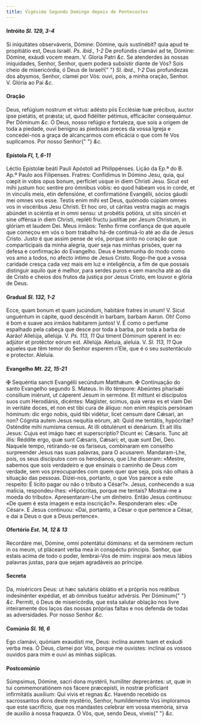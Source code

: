 ```yaml
---
title: Vigésimo Segundo Domingo depois de Pentecostes
---
```


<h4 class="text-center">
  Intróito <em>Sl. 129, 3-4</em>
</h4>
<div class="grid grid-cols-2 gap-5">
  <span class="text-justify">
    Si iniquitátes observáveris, Dómine: Dómine, quis sustinébit? quia apud te
    propitiátio est, Deus Israël. <em>Ps. ibid., 1-2</em> De profúndis clamávi
    ad te, Dómine: Dómine, exáudi vocem meam. V. Gloria Patri <em>&c.</em>
  </span>
  <span class="text-justify">
    Se atenderdes às nossas iniquidades, Senhor, Senhor, quem poderá subsistir
    diante de Vós? Sois cheio de misericórdia, ó Deus de Israel!{" "}
    <em>Sl. ibid., 1-2</em> Das profundezas dos abysmos, Senhor, clamei por Vós:
    ouvi, pois, a minha oração, Senhor. V. Glória ao Pai <em>&c.</em>
  </span>
</div>

<h4 class="text-center">Oração</h4>
<div class="grid grid-cols-2 gap-5">
  <span class="text-justify">
    Deus, refúgium nostrum et virtus: adésto piis Ecclésiæ tuæ précibus, auctor
    ipse pietátis, et præsta; ut, quod fidéliter pétimus, efficáciter
    consequámur. Per Dóminum <em>&c.</em>
  </span>
  <span class="text-justify">
    Ó Deus, nosso refúgio e fortaleza, que sois a origem de toda a piedade, ouvi
    benigno as piedosas preces da vossa Igreja e concedei-nos a graça de
    alcançarmos com eficácia o que com fé Vos suplicamos. Por nosso Senhor{" "}
    <em>&c.</em>
  </span>
</div>

<h4 class="text-center">
  Epístola <em>Fl, 1, 6-11</em>
</h4>
<div class="grid grid-cols-2 gap-5">
  <span class="text-justify">
    Léctio Epístolæ beáti Pauli Apóstoli ad Philippénses.
  </span>
  <span class="text-justify">
    Lição da Ep.ª do B. Ap.º Paulo aos Filipenses.
  </span>
  <span class="text-justify">
    Fratres: Confídimus in Dómino Jesu, quia, qui cœpit in vobis opus bonum,
    perfíciet usque in diem Christi Jesu. Sicut est mihi justum hoc sentíre pro
    ómnibus vobis: eo quod hábeam vos in corde, et in vínculis meis, etin
    defensióne, et confirmatióne Evangélii, sócios gáudii mei omnes vos esse.
    Testis enim mihi est Deus, quómodo cúpiam omnes vos in viscéribus Jesu
    Christi. Et hoc oro, ut cáritas vestra magis ac magis abúndet in sciéntia et
    in omni sensu: ut probétis potióra, ut sitis sincéri et sine offénsa in diem
    Christi, repléti fructu justítiæ per Jesum Christum, in glóriam et laudem
    Dei.
  </span>
  <span class="text-justify">
    Meus irmãos: Tenho firme confiança de que aquele que começou em vós o bom
    trabalho há-de continuá-lo até ao dia de Jesus Cristo. Justo é que assim
    pense de vós, porque sinto no coração que comparticipais da minha alegria,
    quer seja nas minhas prisões, quer na defesa e confirmação do Evangelho.
    Deus é testemunha do modo como vos amo a todos, no afecto íntimo de Jesus
    Cristo. Rogo-lhe que a vossa caridade cresça cada vez mais em luz e
    inteligência, a fim de que possais distinguir aquilo que é melhor, para
    serdes puros e sem mancha até ao dia de Cristo e cheios dos frutos da
    justiça por Jesus Cristo, em louvor e glória de Deus.
  </span>
</div>

<h4 class="text-center">
  Gradual <em>Sl. 132, 1-2</em>
</h4>
<div class="grid grid-cols-2 gap-5">
  <span class="text-justify">
    Ecce, quam bonum et quam jucúndum, habitáre fratres in unum! V. Sicut
    unguéntum in cápite, quod descéndit in barbam, barbam Aaron.
  </span>
  <span class="text-justify">
    Oh! Como é bom e suave aos irmãos habitarem juntos! V. É como o perfume
    espalhado pela cabeça que desce por toda a barba, por toda a barba de Aarão!
  </span>
  <span class="text-justify">
    Allelúja, allelúja. V. <em>Ps. 113, 11</em> Qui timent Dóminum sperent in
    eo: adjútor et protéctor eórum est. Allelúja.
  </span>
  <span class="text-justify">
    Aleluia, aleluia. V. <em>Sl. 113, 11</em> Que aqueles que têm temor do
    Senhor esperem n’Ele, que é o seu sustentáculo e protector. Aleluia.
  </span>
</div>

<h4 class="text-center">
  Evangelho <em>Mt. 22, 15-21</em>
</h4>
<div class="grid grid-cols-2 gap-5">
  <span class="text-justify">
    <span class="text-red-500">&#10016;</span> Sequéntia sancti Evangélii
    secúndum Matthǽum.
  </span>
  <span class="text-justify">
    <span class="text-red-500">&#10016;</span> Continuação do santo Evangelho
    segundo S. Mateus.
  </span>
  <span class="text-justify">
    In illo témpore: Abeúntes pharisǽi consílium iniérunt, ut cáperent Jesum in
    sermóne. Et mittunt ei discípulos suos cum Herodiánis, dicéntes: Magíster,
    scimus, quia verax es et viam Dei in veritáte doces, et non est tibi cura de
    áliquo: non enim réspicis persónam hóminum: dic ergo nobis, quid tibi
    vidétur, licet censum dare Cǽsari, an non? Cógnita autem Jesus nequítia
    eórum, ait: Quid me tentátis, hypócritæ? Osténdite mihi numísma census. At
    illi obtulérunt ei denárium. Et ait illis Jesus: Cujus est imágo hæc et
    superscríptio? Dicunt ei: Cǽsaris. Tunc ait illis: Réddite ergo, quæ sunt
    Cǽsaris, Cǽsari; et, quæ sunt Dei, Deo.
  </span>
  <span class="text-justify">
    Naquele tempo, retirando-se os fariseus, combinaram em conselho surpreender
    Jesus nas suas palavras, para O acusarem. Mandaram-Lhe, pois, os seus
    discípulos com os herodianos, que Lhe disseram: «Mestre, sabemos que sois
    verdadeiro e que ensinais o caminho de Deus com verdade, sem vos
    preocupardes com quem quer que seja, pois não olhais à situação das pessoas.
    Dizei-nos, portanto, o que Vos parece a este respeito: É lícito pagar ou não
    o tributo a César?». Jesus, conhecendo a sua malícia, respondeu-lhes:
    «Hipócritas, porque me tentais? Mostrai-me a moeda do tributo».
    Apresentaram-Lhe um dinheiro. Então Jesus continuou: «De quem é esta imagem
    e esta inscrição?». Responderam eles: «De César». E Jesus continuou: «Dai,
    portanto, a César o que pertence a César, e dai a Deus o que a Deus
    pertence».
  </span>
</div>

<h4 class="text-center">
  Ofertório <em>Est. 14, 12 & 13</em>
</h4>
<div class="grid grid-cols-2 gap-5">
  <span class="text-justify">
    Recordáre mei, Dómine, omni potentátui dóminans: et da sermónem rectum in os
    meum, ut pláceant verba mea in conspéctu príncipis.
  </span>
  <span class="text-justify">
    Senhor, que estais acima de todo o poder, lembrai-Vos de mim: inspirai aos
    meus lábios palavras justas, para que sejam agradáveis ao príncipe.
  </span>
</div>

<h4 class="text-center">Secreta</h4>
<div class="grid grid-cols-2 gap-5">
  <span class="text-justify">
    Da, miséricors Deus: ut hæc salutáris oblátio et a própriis nos reátibus
    indesinénter expédiat, et ab ómnibus tueátur advérsis. Per Dóminum{" "}
    <em>&c.</em>
  </span>
  <span class="text-justify">
    Permiti, ó Deus de misericórdia, que esta salutar oblação nos livre
    inteiramente dos laços das nossas próprias faltas e nos defenda de todas as
    adversidades. Por nosso Senhor <em>&c.</em>
  </span>
</div>

<h4 class="text-center">
  Comúnio <em>Sl. 16, 6</em>
</h4>
<div class="grid grid-cols-2 gap-5">
  <span class="text-justify">
    Ego clamávi, quóniam exaudísti me, Deus: inclína aurem tuam et exáudi verba
    mea.
  </span>
  <span class="text-justify">
    Ó Deus, clamei por Vós, porque me ouvistes: inclinai os vossos ouvidos para
    mim e ouvi as minhas súplicas.
  </span>
</div>

<h4 class="text-center">Postcomúnio</h4>
<div class="grid grid-cols-2 gap-5">
  <span class="text-justify">
    Súmpsimus, Dómine, sacri dona mystérii, humíliter deprecántes: ut, quæ in
    tui commemoratiónem nos fácere præcepísti, in nostræ profíciant infirmitátis
    auxílium: Qui vivis et regnas <em>&c.</em>
  </span>
  <span class="text-justify">
    Havendo recebido os sacrossantos dons deste mystério, Senhor, humildemente
    Vos imploramos que este sacrifício, que nos mandastes celebrar em vossa
    memória, sirva de auxílio à nossa fraqueza. Ó Vós, que, sendo Deus, viveis{" "}
    <em>&c.</em>
  </span>
</div>
